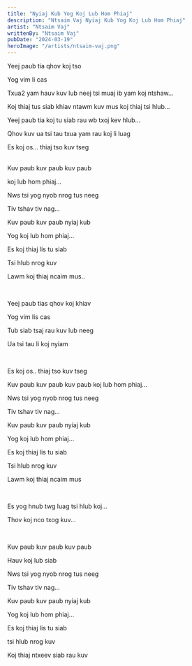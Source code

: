 ```yaml
---
title: "Nyiaj Kub Yog Koj Lub Hom Phiaj"
description: "Ntsaim Vaj Nyiaj Kub Yog Koj Lub Hom Phiaj"
artist: "Ntsaim Vaj"
writtenBy: "Ntsaim Vaj"
pubDate: "2024-03-19"
heroImage: "/artists/ntsaim-vaj.png"
---
```


Yeej paub tia qhov koj tso

Yog vim li cas

Txua2 yam hauv kuv lub neej tsi muaj ib yam koj ntshaw...

Koj thiaj tus siab khiav ntawm kuv mus koj thiaj tsi hlub...

Yeej paub tia koj tu siab rau wb txoj kev hlub...

Qhov kuv ua tsi tau txua yam rau koj li luag

Es koj os... thiaj tso kuv tseg

<br />
Kuv paub kuv paub kuv paub

koj lub hom phiaj...

Nws tsi yog nyob nrog tus neeg

Tiv tshav tiv nag...

Kuv paub kuv paub nyiaj kub

Yog koj lub hom phiaj...

Es koj thiaj lis tu siab

Tsi hlub nrog kuv

Lawm koj thiaj ncaim mus..

<br />

Yeej paub tias qhov koj khiav

Yog vim lis cas

Tub siab tsaj rau kuv lub neeg

Ua tsi tau li koj nyiam

<br />

Es koj os.. thiaj tso kuv tseg

Kuv paub kuv paub kuv paub koj lub hom phiaj...

Nws tsi yog nyob nrog tus neeg

Tiv tshav tiv nag...

Kuv paub kuv paub nyiaj kub

Yog koj lub hom phiaj...

Es koj thiaj lis tu siab

Tsi hlub nrog kuv

Lawm koj thiaj ncaim mus

<br />

Es yog hnub twg luag tsi hlub koj...

Thov koj nco txog kuv...

<br />

Kuv paub kuv paub kuv paub

Hauv koj lub siab

Nws tsi yog nyob nrog tus neeg

Tiv tshav tiv nag...

Kuv paub kuv paub nyiaj kub

Yog koj lub hom phiaj...

Es koj thiaj lis tu siab

tsi hlub nrog kuv

Koj thiaj ntxeev siab rau kuv
